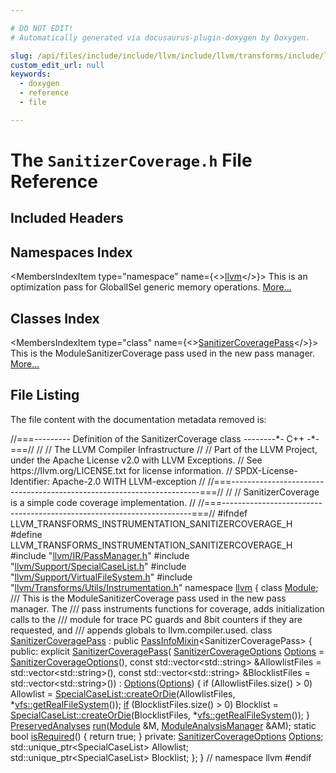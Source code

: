 ```yaml
---

# DO NOT EDIT!
# Automatically generated via docusaurus-plugin-doxygen by Doxygen.

slug: /api/files/include/include/llvm/include/llvm/transforms/include/llvm/transforms/instrumentation/sanitizercoverage-h
custom_edit_url: null
keywords:
  - doxygen
  - reference
  - file

---
```





# The `SanitizerCoverage.h` File Reference

<DoxygenPage pluginConfig={pluginConfig}>



## Included Headers

<IncludesList>
<IncludesListItem
  filePath="llvm/IR/PassManager.h"
  permalink="/docs/api/files/include/include/llvm/include/llvm/ir/passmanager-h"
  isLocal="true" />
<IncludesListItem
  filePath="llvm/Support/SpecialCaseList.h"
  permalink="/docs/api/files/include/include/llvm/include/llvm/support/specialcaselist-h"
  isLocal="true" />
<IncludesListItem
  filePath="llvm/Support/VirtualFileSystem.h"
  permalink="/docs/api/files/include/include/llvm/include/llvm/support/virtualfilesystem-h"
  isLocal="true" />
<IncludesListItem
  filePath="llvm/Transforms/Utils/Instrumentation.h"
  permalink="/docs/api/files/include/include/llvm/include/llvm/transforms/include/llvm/transforms/utils/instrumentation-h"
  isLocal="true" />
</IncludesList>

## Namespaces Index

<MembersIndex>

<MembersIndexItem
  type="namespace"
  name={<><a href="/docs/api/namespaces/llvm">llvm</a></>}>
This is an optimization pass for GlobalISel generic memory operations. <a href="/docs/api/namespaces/llvm/#details">More...</a>
</MembersIndexItem>

</MembersIndex>

## Classes Index

<MembersIndex>

<MembersIndexItem
  type="class"
  name={<><a href="/docs/api/classes/llvm/sanitizercoveragepass">SanitizerCoveragePass</a></>}>
This is the ModuleSanitizerCoverage pass used in the new pass manager. <a href="/docs/api/classes/llvm/sanitizercoveragepass/#details">More...</a>
</MembersIndexItem>

</MembersIndex>


## File Listing

The file content with the documentation metadata removed is:

<ProgramListing>

<Link id="l00001" /><CodeLine lineNumber="1"><Highlight kind="comment">//===--------- Definition of the SanitizerCoverage class --------&#42;- C++ -&#42;-===//</Highlight><Highlight kind="normal"></Highlight></CodeLine>
<Link id="l00002" /><CodeLine lineNumber="2"><Highlight kind="normal"></Highlight><Highlight kind="comment">//</Highlight><Highlight kind="normal"></Highlight></CodeLine>
<Link id="l00003" /><CodeLine lineNumber="3"><Highlight kind="normal"></Highlight><Highlight kind="comment">//                     The LLVM Compiler Infrastructure</Highlight><Highlight kind="normal"></Highlight></CodeLine>
<Link id="l00004" /><CodeLine lineNumber="4"><Highlight kind="normal"></Highlight><Highlight kind="comment">//</Highlight><Highlight kind="normal"></Highlight></CodeLine>
<Link id="l00005" /><CodeLine lineNumber="5"><Highlight kind="normal"></Highlight><Highlight kind="comment">// Part of the LLVM Project, under the Apache License v2.0 with LLVM Exceptions.</Highlight><Highlight kind="normal"></Highlight></CodeLine>
<Link id="l00006" /><CodeLine lineNumber="6"><Highlight kind="normal"></Highlight><Highlight kind="comment">// See https://llvm.org/LICENSE.txt for license information.</Highlight><Highlight kind="normal"></Highlight></CodeLine>
<Link id="l00007" /><CodeLine lineNumber="7"><Highlight kind="normal"></Highlight><Highlight kind="comment">// SPDX-License-Identifier: Apache-2.0 WITH LLVM-exception</Highlight><Highlight kind="normal"></Highlight></CodeLine>
<Link id="l00008" /><CodeLine lineNumber="8"><Highlight kind="normal"></Highlight><Highlight kind="comment">//</Highlight><Highlight kind="normal"></Highlight></CodeLine>
<Link id="l00009" /><CodeLine lineNumber="9"><Highlight kind="normal"></Highlight><Highlight kind="comment">//===----------------------------------------------------------------------===//</Highlight><Highlight kind="normal"></Highlight></CodeLine>
<Link id="l00010" /><CodeLine lineNumber="10"><Highlight kind="normal"></Highlight><Highlight kind="comment">//</Highlight><Highlight kind="normal"></Highlight></CodeLine>
<Link id="l00011" /><CodeLine lineNumber="11"><Highlight kind="normal"></Highlight><Highlight kind="comment">// SanitizerCoverage is a simple code coverage implementation.</Highlight><Highlight kind="normal"></Highlight></CodeLine>
<Link id="l00012" /><CodeLine lineNumber="12"><Highlight kind="normal"></Highlight><Highlight kind="comment">//</Highlight><Highlight kind="normal"></Highlight></CodeLine>
<Link id="l00013" /><CodeLine lineNumber="13"><Highlight kind="normal"></Highlight><Highlight kind="comment">//===----------------------------------------------------------------------===//</Highlight><Highlight kind="normal"></Highlight></CodeLine>
<Link id="l00014" /><CodeLine lineNumber="14"><Highlight kind="normal"></Highlight></CodeLine>
<Link id="l00015" /><CodeLine lineNumber="15"><Highlight kind="normal"></Highlight><Highlight kind="preprocessor">#ifndef LLVM&#95;TRANSFORMS&#95;INSTRUMENTATION&#95;SANITIZERCOVERAGE&#95;H</Highlight><Highlight kind="normal"></Highlight></CodeLine>
<Link id="l00016" /><CodeLine lineNumber="16"><Highlight kind="normal"></Highlight><Highlight kind="preprocessor">#define LLVM&#95;TRANSFORMS&#95;INSTRUMENTATION&#95;SANITIZERCOVERAGE&#95;H</Highlight><Highlight kind="normal"></Highlight></CodeLine>
<Link id="l00017" /><CodeLine lineNumber="17"><Highlight kind="normal"></Highlight></CodeLine>
<Link id="l00018" /><CodeLine lineNumber="18"><Highlight kind="normal"></Highlight><Highlight kind="preprocessor">#include &quot;<a href="/docs/api/files/include/include/llvm/include/llvm/ir/passmanager-h">llvm/IR/PassManager.h</a>&quot;</Highlight><Highlight kind="normal"></Highlight></CodeLine>
<Link id="l00019" /><CodeLine lineNumber="19"><Highlight kind="normal"></Highlight><Highlight kind="preprocessor">#include &quot;<a href="/docs/api/files/include/include/llvm/include/llvm/support/specialcaselist-h">llvm/Support/SpecialCaseList.h</a>&quot;</Highlight><Highlight kind="normal"></Highlight></CodeLine>
<Link id="l00020" /><CodeLine lineNumber="20"><Highlight kind="normal"></Highlight><Highlight kind="preprocessor">#include &quot;<a href="/docs/api/files/include/include/llvm/include/llvm/support/virtualfilesystem-h">llvm/Support/VirtualFileSystem.h</a>&quot;</Highlight><Highlight kind="normal"></Highlight></CodeLine>
<Link id="l00021" /><CodeLine lineNumber="21"><Highlight kind="normal"></Highlight><Highlight kind="preprocessor">#include &quot;<a href="/docs/api/files/include/include/llvm/include/llvm/transforms/include/llvm/transforms/utils/instrumentation-h">llvm/Transforms/Utils/Instrumentation.h</a>&quot;</Highlight><Highlight kind="normal"></Highlight></CodeLine>
<Link id="l00022" /><CodeLine lineNumber="22"><Highlight kind="normal"></Highlight></CodeLine>
<Link id="l00023" /><CodeLine lineNumber="23"><Highlight kind="normal"></Highlight><Highlight kind="keyword">namespace </Highlight><Highlight kind="normal"><a href="/docs/api/namespaces/llvm">llvm</a> &#123;</Highlight></CodeLine>
<Link id="l00024" /><CodeLine lineNumber="24"><Highlight kind="normal"></Highlight><Highlight kind="keyword">class </Highlight><Highlight kind="normal"><a href="/docs/api/classes/llvm/module">Module</a>;</Highlight></CodeLine>
<Link id="l00025" /><CodeLine lineNumber="25"><Highlight kind="normal"></Highlight><Highlight kind="comment"></Highlight></CodeLine>
<Link id="l00026" /><CodeLine lineNumber="26"><Highlight kind="comment">/// This is the ModuleSanitizerCoverage pass used in the new pass manager. The</Highlight></CodeLine>
<Link id="l00027" /><CodeLine lineNumber="27"><Highlight kind="comment">/// pass instruments functions for coverage, adds initialization calls to the</Highlight></CodeLine>
<Link id="l00028" /><CodeLine lineNumber="28"><Highlight kind="comment">/// module for trace PC guards and 8bit counters if they are requested, and</Highlight></CodeLine>
<Link id="l00029" /><CodeLine lineNumber="29"><Highlight kind="comment">/// appends globals to llvm.compiler.used.</Highlight><Highlight kind="normal"></Highlight></CodeLine>
<Link id="l00030" /><CodeLine lineNumber="30" lineLink="/docs/api/classes/llvm/sanitizercoveragepass"><Highlight kind="normal"></Highlight><Highlight kind="keyword">class </Highlight><Highlight kind="normal"><a href="/docs/api/classes/llvm/sanitizercoveragepass/#a4bda9a7c3b3d5d112826474bc35081e0">SanitizerCoveragePass</a> : </Highlight><Highlight kind="keyword">public</Highlight><Highlight kind="normal"> <a href="/docs/api/structs/llvm/passinfomixin">PassInfoMixin</a>&lt;SanitizerCoveragePass&gt; &#123;</Highlight></CodeLine>
<Link id="l00031" /><CodeLine lineNumber="31"><Highlight kind="normal"></Highlight><Highlight kind="keyword">public</Highlight><Highlight kind="normal">:</Highlight></CodeLine>
<Link id="l00032" /><CodeLine lineNumber="32" lineLink="/docs/api/classes/llvm/sanitizercoveragepass/#a4bda9a7c3b3d5d112826474bc35081e0"><Highlight kind="normal">  </Highlight><Highlight kind="keyword">explicit</Highlight><Highlight kind="normal"> <a href="/docs/api/classes/llvm/sanitizercoveragepass/#a4bda9a7c3b3d5d112826474bc35081e0">SanitizerCoveragePass</a>(</Highlight></CodeLine>
<Link id="l00033" /><CodeLine lineNumber="33"><Highlight kind="normal">      <a href="/docs/api/structs/llvm/sanitizercoverageoptions">SanitizerCoverageOptions</a> <a href="/docs/api/files/lib/lib/debuginfo/lib/debuginfo/logicalview/lib/debuginfo/logicalview/core/lvoptions-cpp/#ab4088b7a11f3cbc38ac16a6e9c72494e">Options</a> = <a href="/docs/api/structs/llvm/sanitizercoverageoptions">SanitizerCoverageOptions</a>(),</Highlight></CodeLine>
<Link id="l00034" /><CodeLine lineNumber="34"><Highlight kind="normal">      </Highlight><Highlight kind="keyword">const</Highlight><Highlight kind="normal"> std::vector&lt;std::string&gt; &amp;AllowlistFiles =</Highlight></CodeLine>
<Link id="l00035" /><CodeLine lineNumber="35"><Highlight kind="normal">          std::vector&lt;std::string&gt;(),</Highlight></CodeLine>
<Link id="l00036" /><CodeLine lineNumber="36"><Highlight kind="normal">      </Highlight><Highlight kind="keyword">const</Highlight><Highlight kind="normal"> std::vector&lt;std::string&gt; &amp;BlocklistFiles =</Highlight></CodeLine>
<Link id="l00037" /><CodeLine lineNumber="37"><Highlight kind="normal">          std::vector&lt;std::string&gt;())</Highlight></CodeLine>
<Link id="l00038" /><CodeLine lineNumber="38"><Highlight kind="normal">      : <a href="/docs/api/files/lib/lib/debuginfo/lib/debuginfo/logicalview/lib/debuginfo/logicalview/core/lvoptions-cpp/#ab4088b7a11f3cbc38ac16a6e9c72494e">Options</a>(<a href="/docs/api/files/lib/lib/debuginfo/lib/debuginfo/logicalview/lib/debuginfo/logicalview/core/lvoptions-cpp/#ab4088b7a11f3cbc38ac16a6e9c72494e">Options</a>) &#123;</Highlight></CodeLine>
<Link id="l00039" /><CodeLine lineNumber="39"><Highlight kind="normal">    </Highlight><Highlight kind="keywordflow">if</Highlight><Highlight kind="normal"> (AllowlistFiles.size() &gt; 0)</Highlight></CodeLine>
<Link id="l00040" /><CodeLine lineNumber="40"><Highlight kind="normal">      Allowlist = <a href="/docs/api/classes/llvm/specialcaselist/#a6c0343ae2b29d3a9882c0cfc4bee8c03">SpecialCaseList::createOrDie</a>(AllowlistFiles,</Highlight></CodeLine>
<Link id="l00041" /><CodeLine lineNumber="41"><Highlight kind="normal">                                               &#42;<a href="/docs/api/namespaces/llvm/vfs/#a9878c6a5a53d24e17c7c1002be31364c">vfs::getRealFileSystem</a>());</Highlight></CodeLine>
<Link id="l00042" /><CodeLine lineNumber="42"><Highlight kind="normal">    <a href="/docs/api/files/lib/lib/passes/passbuilderbindings-cpp/#acdfbcf188e2d4a80837e89de2ccdffab">if</a> (BlocklistFiles.size() &gt; 0)</Highlight></CodeLine>
<Link id="l00043" /><CodeLine lineNumber="43"><Highlight kind="normal">      Blocklist = <a href="/docs/api/classes/llvm/specialcaselist/#a6c0343ae2b29d3a9882c0cfc4bee8c03">SpecialCaseList::createOrDie</a>(BlocklistFiles,</Highlight></CodeLine>
<Link id="l00044" /><CodeLine lineNumber="44"><Highlight kind="normal">                                               &#42;<a href="/docs/api/namespaces/llvm/vfs/#a9878c6a5a53d24e17c7c1002be31364c">vfs::getRealFileSystem</a>());</Highlight></CodeLine>
<Link id="l00045" /><CodeLine lineNumber="45"><Highlight kind="normal">  &#125;</Highlight></CodeLine>
<Link id="l00046" /><CodeLine lineNumber="46"><Highlight kind="normal">  <a href="/docs/api/classes/llvm/preservedanalyses">PreservedAnalyses</a> <a href="/docs/api/classes/llvm/sanitizercoveragepass/#a93d554aebdab8ad87f41ba8e07f73cad">run</a>(<a href="/docs/api/classes/llvm/module">Module</a> &amp;M, <a href="/docs/api/namespaces/llvm/#af9c9208365fd9ce11392b4d79485e259">ModuleAnalysisManager</a> &amp;AM);</Highlight></CodeLine>
<Link id="l00047" /><CodeLine lineNumber="47" lineLink="/docs/api/classes/llvm/sanitizercoveragepass/#aabc40938964a3f0fb8ff190ad6faa8aa"><Highlight kind="normal">  </Highlight><Highlight kind="keyword">static</Highlight><Highlight kind="normal"> </Highlight><Highlight kind="keywordtype">bool</Highlight><Highlight kind="normal"> <a href="/docs/api/classes/llvm/sanitizercoveragepass/#aabc40938964a3f0fb8ff190ad6faa8aa">isRequired</a>() &#123; </Highlight><Highlight kind="keywordflow">return</Highlight><Highlight kind="normal"> </Highlight><Highlight kind="keyword">true</Highlight><Highlight kind="normal">; &#125;</Highlight></CodeLine>
<Link id="l00048" /><CodeLine lineNumber="48"><Highlight kind="normal"></Highlight></CodeLine>
<Link id="l00049" /><CodeLine lineNumber="49"><Highlight kind="normal"></Highlight><Highlight kind="keyword">private</Highlight><Highlight kind="normal">:</Highlight></CodeLine>
<Link id="l00050" /><CodeLine lineNumber="50"><Highlight kind="normal">  <a href="/docs/api/structs/llvm/sanitizercoverageoptions">SanitizerCoverageOptions</a> <a href="/docs/api/files/lib/lib/debuginfo/lib/debuginfo/logicalview/lib/debuginfo/logicalview/core/lvoptions-cpp/#ab4088b7a11f3cbc38ac16a6e9c72494e">Options</a>;</Highlight></CodeLine>
<Link id="l00051" /><CodeLine lineNumber="51"><Highlight kind="normal"></Highlight></CodeLine>
<Link id="l00052" /><CodeLine lineNumber="52"><Highlight kind="normal">  std::unique&#95;ptr&lt;SpecialCaseList&gt; Allowlist;</Highlight></CodeLine>
<Link id="l00053" /><CodeLine lineNumber="53"><Highlight kind="normal">  std::unique&#95;ptr&lt;SpecialCaseList&gt; Blocklist;</Highlight></CodeLine>
<Link id="l00054" /><CodeLine lineNumber="54"><Highlight kind="normal">&#125;;</Highlight></CodeLine>
<Link id="l00055" /><CodeLine lineNumber="55"><Highlight kind="normal"></Highlight></CodeLine>
<Link id="l00056" /><CodeLine lineNumber="56"><Highlight kind="normal">&#125; </Highlight><Highlight kind="comment">// namespace llvm</Highlight><Highlight kind="normal"></Highlight></CodeLine>
<Link id="l00057" /><CodeLine lineNumber="57"><Highlight kind="normal"></Highlight></CodeLine>
<Link id="l00058" /><CodeLine lineNumber="58"><Highlight kind="normal"></Highlight><Highlight kind="preprocessor">#endif</Highlight></CodeLine>

</ProgramListing>


</DoxygenPage>
